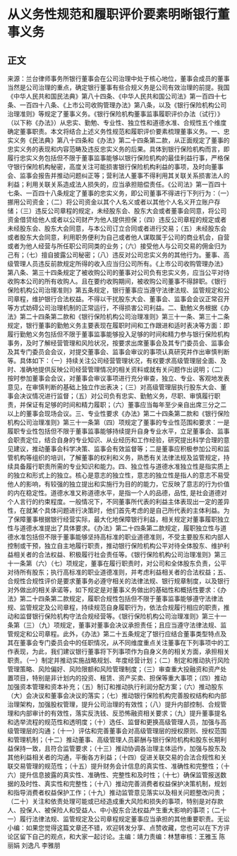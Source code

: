 # 从义务性规范和履职评价要素明晰银行董事义务
## 正文
来源：兰台律师事务所银行董事会在公司治理中处于核心地位，董事会成员的董事当然是公司治理的重点，确定银行董事有些合规义务是公司有效治理的前提。我国《中华人民共和国民法典》第八十四条、《中华人民共和国公司法》第一百四十七条、一百四十八条、《上市公司收购管理办法》第八条，以及《银行保险机构公司治理准则》等规定了董事义务。《银行保险机构董事监事履职评价办法（试行）》（以下称《办法》）从忠实、勤勉、专业性、独立性和道德水准、合规性五个维度确定董事职责。本文将结合上述义务性规范和履职评价要素梳理董事义务。一、忠实义务《民法典》第八十四条和《办法》第二十四条第二款，从正面规定了董事的忠实义务的表现和内容范畴及违反忠实义务的后果。具体到银行保险机构而言，即履行忠实义务包括但不限于董事监事能够以银行保险机构的最佳利益行事，严格保守银行保险机构秘密，高度关注可能损害银行保险机构利益的事项，及时向董事会、监事会报告并推动问题纠正等；营利法人董事不得利用其关联关系损害法人的利益；利用关联关系造成法人损失的，应当承担赔偿责任。《公司法》第一百四十七条、一百四十八条规定了董事的忠实义务，即公司董事不得进行下列行为：（一）挪用公司资金；（二）将公司资金以其个人名义或者以其他个人名义开立账户存储；（三）违反公司章程的规定，未经股东会、股东大会或者董事会同意，将公司资金借贷给他人或者以公司财产为他人提供担保；（四）违反公司章程的规定或者未经股东会、股东大会同意，与本公司订立合同或者进行交易；（五）未经股东会或者股东大会同意，利用职务便利为自己或者他人谋取属于公司的商业机会，自营或者为他人经营与所任职公司同类的业务；（六）接受他人与公司交易的佣金归为己有；（七）擅自披露公司秘密；（八）违反对公司忠实义务的其他行为。董事、高级管理人员违反前款规定所得的收入应当归公司所有。《上市公司收购管理办法》第八条、第三十四条规定了被收购公司的董事对公司负有忠实义务，应当公平对待收购本公司的所有收购人。且在要约收购期间，被收购公司董事不得辞职。《银行保险机构公司治理准则》第五条规定，银行董事应当遵守法律法规、监管规定和公司章程，维护银行合法权益。不得以干扰股东大会、董事会、监事会会议正常召开等方式妨碍公司治理机制的正常运行，不得损害公司利益。二、勤勉义务根据《办法》第二十四条第二款和《银行保险机构公司治理准则》第三十一条、第三十二条规定，银行董事的勤勉义务主要表现在履职时间和工作跟进和适时表决等方面：即履行勤勉义务包括但不限于董事监事能够投入足够的时间和精力参与银行保险机构事务，及时了解经营管理和风险状况，按要求出席董事会及其专门委员会、监事会及其专门委员会会议，对提交董事会、监事会审议的事项认真研究并作出审慎判断等。具体如下：（一）持续关注公司经营管理状况，有权要求高级管理层全面、及时、准确地提供反映公司经营管理情况的相关资料或就有关问题作出说明；（二）按时参加董事会会议，对董事会审议事项进行充分审查，独立、专业、客观地发表意见，在审慎判断的基础上独立作出表决；（三）对高级管理层执行股东大会、董事会决议情况进行监督；（五）对公司负有忠实、勤勉义务，尽职、审慎履行职责，并保证有足够的时间和精力履职；（六）董事应当每年至少亲自出席三分之二以上的董事会现场会议。三、专业性要求《办法》第二十四条第二款和《银行保险机构公司治理准则》第三十一条第（四）项规定了董事的专业性范围和要求：一是履职专业性包括但不限于董事监事能够持续提升自身专业水平，立足董事会、监事会职责定位，结合自身的专业知识、从业经历和工作经验，研究提出科学合理的意见建议，推动董事会科学决策、监事会有效监督等；二是董事应积极参加公司和监管机构等组织的培训，了解董事的权利和义务，熟悉有关法律法规及监管规定，持续具备履行职责所需的专业知识和能力。四、独立性与道德水准独立性是指实质上的独立和形式上的独立。核心是意志的独立性，意志的独立性是指人的意志不易受他人的影响，有较强的独立提出和实施行为目的的能力，它反映了意志的行为价值的内在稳定性。道德水准又称道德水平，是指一个人的品德，品性, 是社会道德对个人言行的约束程度。一般情况下，不同董事所代表的利益主体表现出一定的差异性，在就某个具体问题进行决策时，他们首先考虑的是自己所代表的主体利益。为了保障董事根据银行经营实际，最大化地保障银行利益，相关规定对董事履职独立性与道德水准提出了具体要求。《办法》第二十四条第二款规定，履职独立性与道德水准包括但不限于董事能够坚持高标准的职业道德准则，不受主要股东和内部人控制或干预，独立自主地履行职责，推动银行保险机构公平对待全体股东、维护利益相关者的合法权益、积极履行社会责任等。《银行保险机构公司治理准则》第三十一条第（六）（七）项规定，董事在履行职责时，对公司和全体股东负责，公平对待所有股东；执行高标准的职业道德准则，并考虑利益相关者的合法权益；五、合规性合规性评价是要求董事务必遵守相关的法律法规、银行规章制度，以及银行对外做出的相关承诺等，如下规定是对董事义务做出的基础性和概括性要求：《办法》第二十四条第二款规定，履职合规性包括但不限于董事监事能够遵守法律法规、监管规定及公司章程，持续规范自身履职行为，依法合规履行相应的职责，推动和监督银行保险机构守法合规经营等。《银行保险机构公司治理准则》第三十一条第（三）（九）项规定，董事对董事会决议承担责任；且应当遵守法律法规、监管规定和公司章程。此外，《办法》第二十五条规定了银行应结合董事类型特点及其在董事会专门委员会中的任职情况，从不同维度重点关注董事在下列事项中的工作表现，为此，我们建议银行董事将下列事项作为自身义务的相关方面，承担相关职责。（一）制定并推动实施战略规划、年度经营计划；（二）制定和推动执行风险管理策略、风险偏好、风险限额和风险管理制度；（三）审查重大投融资和资产处置项目，特别是非计划内的投资、租赁、资产买卖、担保等重大事项；（四）推动加强资本管理和资本补充；（五）制订和推动执行利润分配方案；（六）推动股东（大）会决议和董事会决议的落实；（七）推动银行保险机构完善股权结构和内部治理架构，加强股权管理，提升公司治理的有效性；（八）提升内部控制、合规管理和内部审计的有效性，落实反洗钱、反恐怖融资相关要求；（九）提升董事提名和选举流程的规范性和透明度；（十）选任、监督和更换高级管理人员，加强与高级管理层的沟通；（十一）评估和完善董事会对高级管理层的授权原则、授权范围和管理机制；（十二）推动董事、高级管理人员薪酬与银行保险机构和股东长期利益保持一致，且符合监管要求；（十三）推动协调各治理主体运作，加强与股东及其他利益相关者的沟通，平衡各方利益；（十四）促进关联交易的合法合规性和关联交易管理的规范性；（十五）提升财务会计信息的真实性、准确性和完整性；（十六）提升信息披露的真实性、准确性、完整性和及时性；（十七）确保监管报送数据的及时性、真实性和完整性；（十八）推动完善消费者权益保护决策机制，规划和指导消费者权益保护工作；（十九）推动监管意见落实以及相关问题整改问责；（二十）关注和依责处理可能或已经造成重大风险和损失的事项，特别是对存款人、投保人、被保险人和受益人、中小股东合法权益产生重大影响的事项；（二十一）履行法律法规、监管规定及公司章程规定董事应当承担的其他重要职责。无讼小编：如果您觉得这篇文章还不错，欢迎转发分享、点赞收藏，您也可以在下方评论区留下自己的观点，和大家一起讨论。主编：靖力责编：林慧审核：王雅玉 陈丽娟 刘逸凡 李雅朋